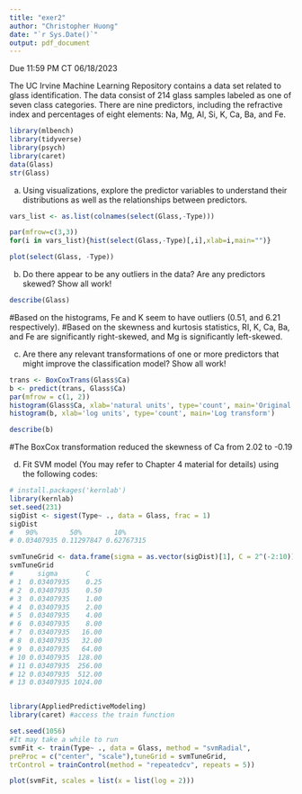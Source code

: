 ```yaml
---
title: "exer2"
author: "Christopher Huong"
date: "`r Sys.Date()`"
output: pdf_document
---
```


Due 11:59 PM CT 06/18/2023

The UC Irvine Machine Learning Repository contains a data set related to glass identification. The data consist of 214 glass samples labeled as one of seven class categories. There are nine predictors, including the refractive index and percentages of eight elements: Na, Mg, Al, Si, K, Ca, Ba, and Fe.

``` r
library(mlbench)
library(tidyverse)
library(psych)
library(caret)
data(Glass)
str(Glass)

```
a)	Using visualizations, explore the predictor variables to understand their distributions as well as the relationships between predictors. 

```r
vars_list <- as.list(colnames(select(Glass,-Type)))

par(mfrow=c(3,3))
for(i in vars_list){hist(select(Glass,-Type)[,i],xlab=i,main="")}

```

```r
plot(select(Glass, -Type))


```



b)	Do there appear to be any outliers in the data? Are any predictors skewed? Show all work! 
```r
describe(Glass)

```
#Based on the histograms, Fe and K seem to have outliers (0.51, and 6.21 respectively).
#Based on the skewness and kurtosis statistics, RI, K, Ca, Ba, and Fe are significantly right-skewed, and Mg is significantly left-skewed.



c)	Are there any relevant transformations of one or more predictors that might improve the classification model? Show all work! 

```r

trans <- BoxCoxTrans(Glass$Ca)
b <- predict(trans, Glass$Ca)
par(mfrow = c(1, 2))
histogram(Glass$Ca, xlab='natural units', type='count', main='Original')
histogram(b, xlab='log units', type='count', main='Log transform')

describe(b)

```

#The BoxCox transformation reduced the skewness of Ca from 2.02 to -0.19


d)	Fit SVM model (You may refer to Chapter 4 material for details) using the following codes: 

```r
# install.packages('kernlab')
library(kernlab) 
set.seed(231) 
sigDist <- sigest(Type~ ., data = Glass, frac = 1)
sigDist 
#   90%        50%        10% 
# 0.03407935 0.11297847 0.62767315 

svmTuneGrid <- data.frame(sigma = as.vector(sigDist)[1], C = 2^(-2:10)) 
svmTuneGrid 
#      sigma       C
# 1  0.03407935    0.25
# 2  0.03407935    0.50
# 3  0.03407935    1.00
# 4  0.03407935    2.00
# 5  0.03407935    4.00
# 6  0.03407935    8.00
# 7  0.03407935   16.00
# 8  0.03407935   32.00
# 9  0.03407935   64.00
# 10 0.03407935  128.00
# 11 0.03407935  256.00
# 12 0.03407935  512.00
# 13 0.03407935 1024.00


library(AppliedPredictiveModeling)
library(caret) #access the train function 

set.seed(1056) 
#It may take a while to run
svmFit <- train(Type~ ., data = Glass, method = "svmRadial",
preProc = c("center", "scale"),tuneGrid = svmTuneGrid,
trControl = trainControl(method = "repeatedcv", repeats = 5))

plot(svmFit, scales = list(x = list(log = 2)))

 
```










